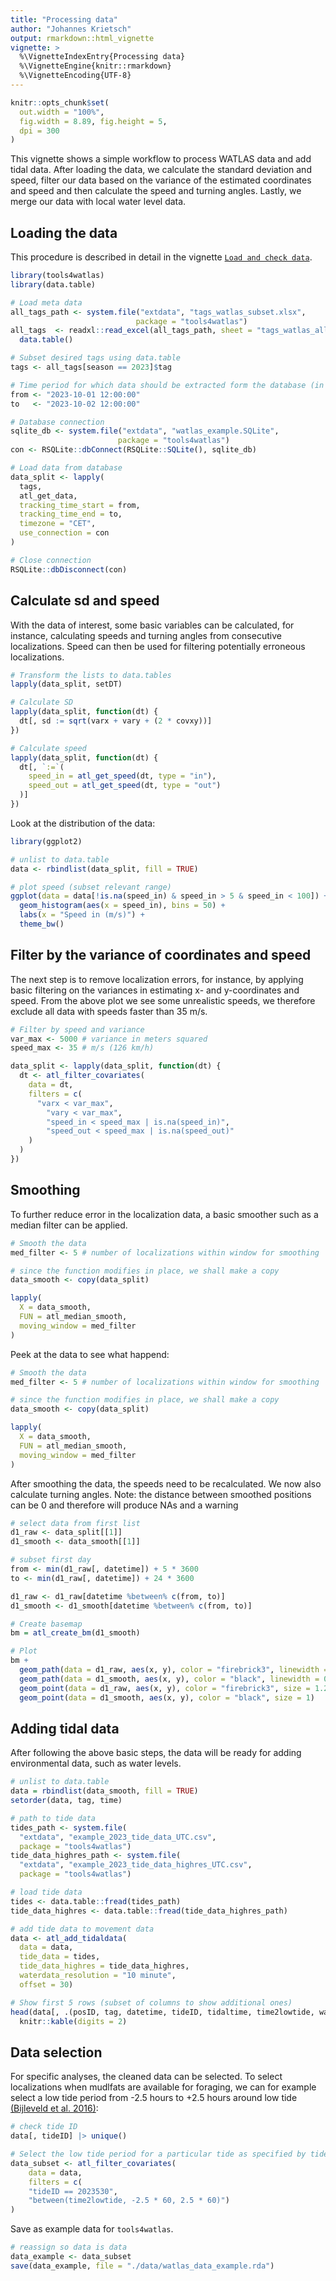 ```yaml
---
title: "Processing data"
author: "Johannes Krietsch"
output: rmarkdown::html_vignette
vignette: >
  %\VignetteIndexEntry{Processing data}
  %\VignetteEngine{knitr::rmarkdown}
  %\VignetteEncoding{UTF-8}
---
```


```r
knitr::opts_chunk$set(
  out.width = "100%",
  fig.width = 8.89, fig.height = 5,
  dpi = 300
)
```

This vignette shows a simple workflow to process WATLAS data and add tidal data. After loading the data, we calculate the standard deviation and speed, filter our data based on the variance of the estimated coordinates and speed and then calculate the speed and turning angles. Lastly, we merge our data with local water level data.   

## Loading the data

This procedure is described in detail in the vignette [`Load and check data`](https://krietsch.github.io/tools4watlas/articles/load_and_check_data.html). 

```r
library(tools4watlas)
library(data.table)

# Load meta data
all_tags_path <- system.file("extdata", "tags_watlas_subset.xlsx", 
                            package = "tools4watlas")
all_tags  <- readxl::read_excel(all_tags_path, sheet = "tags_watlas_all") |>
  data.table()

# Subset desired tags using data.table 
tags <- all_tags[season == 2023]$tag

# Time period for which data should be extracted form the database (in CET)
from <- "2023-10-01 12:00:00"
to   <- "2023-10-02 12:00:00"

# Database connection
sqlite_db <- system.file("extdata", "watlas_example.SQLite",
                        package = "tools4watlas")
con <- RSQLite::dbConnect(RSQLite::SQLite(), sqlite_db)

# Load data from database
data_split <- lapply(
  tags, 
  atl_get_data, 
  tracking_time_start = from, 
  tracking_time_end = to, 
  timezone = "CET",
  use_connection = con
) 

# Close connection
RSQLite::dbDisconnect(con)
```

## Calculate sd and speed

With the data of interest, some basic variables can be calculated, for instance, calculating speeds and turning angles from consecutive localizations. Speed can then be used for filtering potentially erroneous localizations.

```r
# Transform the lists to data.tables
lapply(data_split, setDT) 

# Calculate SD
lapply(data_split, function(dt) {
  dt[, sd := sqrt(varx + vary + (2 * covxy))]
}) 

# Calculate speed
lapply(data_split, function(dt) {
  dt[, `:=`(
    speed_in = atl_get_speed(dt, type = "in"),
    speed_out = atl_get_speed(dt, type = "out")
  )]
}) 
```
Look at the distribution of the data:

```r
library(ggplot2)

# unlist to data.table
data <- rbindlist(data_split, fill = TRUE)

# plot speed (subset relevant range)
ggplot(data = data[!is.na(speed_in) & speed_in > 5 & speed_in < 100]) +
  geom_histogram(aes(x = speed_in), bins = 50) +
  labs(x = "Speed in (m/s)") +
  theme_bw()

```

## Filter by the variance of coordinates and speed

The next step is to remove localization errors, for instance, by applying basic filtering on the variances in estimating x- and y-coordinates and speed. From the above plot we see some unrealistic speeds, we therefore exclude all data with speeds faster than 35 m/s.   

```r
# Filter by speed and variance
var_max	<- 5000	# variance in meters squared
speed_max <- 35 # m/s (126 km/h)

data_split <- lapply(data_split, function(dt) {
  dt <- atl_filter_covariates(
    data = dt,
    filters = c(
	  "varx < var_max",
		"vary < var_max",
		"speed_in < speed_max | is.na(speed_in)",
		"speed_out < speed_max | is.na(speed_out)"
    )
  )
})
```

## Smoothing  

To further reduce error in the localization data, a basic smoother such as a median filter can be applied.  

```r
# Smooth the data
med_filter <- 5	# number of localizations within window for smoothing

# since the function modifies in place, we shall make a copy
data_smooth <- copy(data_split)

lapply(
  X = data_smooth,
  FUN = atl_median_smooth,
  moving_window = med_filter
)
```
Peek at the data to see what happend:

```r
# Smooth the data
med_filter <- 5	# number of localizations within window for smoothing

# since the function modifies in place, we shall make a copy
data_smooth <- copy(data_split)

lapply(
  X = data_smooth,
  FUN = atl_median_smooth,
  moving_window = med_filter
)
```

After smoothing the data, the speeds need to be recalculated. We now also calculate turning angles. 
Note: the distance between smoothed positions can be 0 and therefore will produce NAs and a warning

```r
# select data from first list
d1_raw <- data_split[[1]]
d1_smooth <- data_smooth[[1]]

# subset first day
from <- min(d1_raw[, datetime]) + 5 * 3600
to <- min(d1_raw[, datetime]) + 24 * 3600

d1_raw <- d1_raw[datetime %between% c(from, to)]   
d1_smooth <- d1_smooth[datetime %between% c(from, to)]

# Create basemap
bm = atl_create_bm(d1_smooth)

# Plot 
bm +
  geom_path(data = d1_raw, aes(x, y), color = "firebrick3", linewidth = 0.5) +
  geom_path(data = d1_smooth, aes(x, y), color = "black", linewidth = 0.5) +
  geom_point(data = d1_raw, aes(x, y), color = "firebrick3", size = 1.2) +
  geom_point(data = d1_smooth, aes(x, y), color = "black", size = 1)
```

## Adding tidal data 

After following the above basic steps, the data will be ready for adding environmental data, such as water levels.

```r
# unlist to data.table
data = rbindlist(data_smooth, fill = TRUE)
setorder(data, tag, time)

# path to tide data
tides_path <- system.file(
  "extdata", "example_2023_tide_data_UTC.csv",
  package = "tools4watlas")
tide_data_highres_path <- system.file(
  "extdata", "example_2023_tide_data_highres_UTC.csv", 
  package = "tools4watlas")

# load tide data
tides <- data.table::fread(tides_path)
tide_data_highres <- data.table::fread(tide_data_highres_path)

# add tide data to movement data
data <- atl_add_tidaldata(
  data = data,
  tide_data = tides, 
  tide_data_highres = tide_data_highres, 
  waterdata_resolution = "10 minute",
  offset = 30)

# Show first 5 rows (subset of columns to show additional ones)
head(data[, .(posID, tag, datetime, tideID, tidaltime, time2lowtide, waterlevel)]) |>
  knitr::kable(digits = 2)
```

## Data selection  

For specific analyses, the cleaned data can be selected. To select localizations when mudlfats are available for foraging, we can for example select a low tide period from -2.5 hours to +2.5 hours around low tide [(Bijleveld et al. 2016)](https://royalsocietypublishing.org/doi/10.1098/rspb.2015.1557): 

```r
# check tide ID
data[, tideID] |> unique()

# Select the low tide period for a particular tide as specified by tideID	
data_subset <- atl_filter_covariates(
	data = data,
	filters = c(
	"tideID == 2023530",
	"between(time2lowtide, -2.5 * 60, 2.5 * 60)")
)
```

Save as example data for `tools4watlas`.
	
```r
# reassign so data is data
data_example <- data_subset
save(data_example, file = "./data/watlas_data_example.rda")
```	
	
			